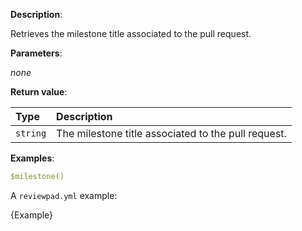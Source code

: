 
**Description**:

Retrieves the milestone title associated to the pull request.

**Parameters**:

_none_

**Return value**:

| Type     | Description                                         |
| :------- | :-------------------------------------------------- |
| `string` | The milestone title associated to the pull request. |

**Examples**:

```yml
$milestone()
```

A `reviewpad.yml` example:

<CodeBlock language="yml">{Example}</CodeBlock>
